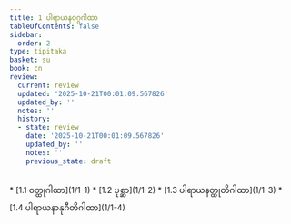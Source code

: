 ```yaml
---
title: 1 ပါရာယနဝဂ္ဂဂါထာ
tableOfContents: false
sidebar:
  order: 2
type: tipitaka
basket: su
book: cn
review:
  current: review
  updated: '2025-10-21T00:01:09.567826'
  updated_by: ''
  notes: ''
  history:
  - state: review
    date: '2025-10-21T00:01:09.567826'
    updated_by: ''
    notes: ''
    previous_state: draft
---
```



<DynamicBreadcrumb />


<ReviewStatus review={frontmatter.review} showDetails={true} />

<HypothesisAnnotation frontmatter={frontmatter} />



<TableOfContents book="cn" section="1">
* [1.1 ဝတ္ထုဂါထာ](1/1-1)
* [1.2 ပုစ္ဆာ](1/1-2)
* [1.3 ပါရာယနတ္ထုတိဂါထာ](1/1-3)
* [1.4 ပါရာယနာနုဂီတိဂါထာ](1/1-4)
</TableOfContents>